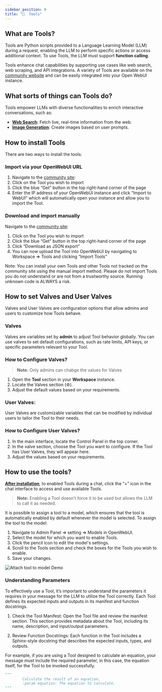 ```yaml
---
sidebar_position: 0
title: "🔧  Tools"
---
```


## What are Tools?
Tools are Python scripts provided to a Language Learning Model (LLM) during a request, enabling the LLM to perform specific actions or access additional context. To use Tools, the LLM must support **function calling**.

Tools enhance chat capabilities by supporting use cases like web search, web scraping, and API integrations. A variety of Tools are available on the [community website](https://openwebui.com/tools/) and can be easily integrated into your Open WebUI instance.

## What sorts of things can Tools do?
Tools empower LLMs with diverse functionalities to enrich interactive conversations, such as:

- [**Web Search**](https://openwebui.com/t/constliakos/web_search/): Fetch live, real-time information from the web.
- [**Image Generation**](https://openwebui.com/t/justinrahb/image_gen/): Create images based on user prompts.

## How to install Tools
There are two ways to install the tools:
### Import via your OpenWebUI URL
1) Navigate to the [community site](https://openwebui.com/tools/):
2) Click on the Tool you wish to import
3) Click the blue “Get” button in the top right-hand corner of the page
4) Enter the IP address of your OpenWebUI instance and click “Import to WebUI” which will automatically open your instance and allow you to import the Tool.
### Download and import manually
Navigate to the [community site](https://openwebui.com/tools/):
1) Click on the Tool you wish to import
2) Click the blue “Get” button in the top right-hand corner of the page
3) Click “Download as JSON export”
4) You can now upload the Tool into OpenWebUI by navigating to Workspace => Tools and clicking “Import Tools”

Note: You can install your own Tools and other Tools not tracked on the community site using the manual import method. Please do not import Tools you do not understand or are not from a trustworthy source. Running unknown code is ALWAYS a risk.

## How to set Valves and User Valves
Valves and User Valves are configuration options that allow admins and users to customize how Tools behave.

### Valves
Valves are variables set by **admin** to adjust Tool behavior globally. You can use valves to set default configurations, such as rate limits, API keys, or specific parameters relevant to your Tool.
### How to Configure Valves?
>**Note:** Only admins can chabge the values for Valves
1. Open the **Tool** section in your **Workspace** instance.
2. Locate the Valves section (⚙️).
3. Adjust the default values based on your requirements.

### User Valves:
User Valves are customizable variables that can be modified by individual users to tailor the Tool to their needs.
### How to Configure User Valves?
1. In the main interface, locate the Control Panel in the top corner.
2. In the valve section, choose the Tool you want to configure. If the Tool has User Valves, they will appear here.
3. Adjust the values based on your requirements.

## How to use the tools?
[**After installation**](#how-to-install-tools), to enabled Tools during a chat, click the “+” icon in the chat interface to access and use available Tools.

>**Note:** Enabling a Tool doesn't force it to be used but allows the LLM to call it as needed.

It is possible to assign a tool to a model, which ensures that the tool is automatically enabled by default whenever the model is selected. 
To assign the tool to the model:
1. Navigate to Admin Panel => setting => Models in OpenWebUI.
2. Select the model for which you want to enable Tools.
3. Click the pencil icon to edit the model's settings.
4. Scroll to the Tools section and check the boxes for the Tools you wish to enable.
5. Save your changes.


![Attach tool to model Demo](/img/tool-model.gif)


### Understanding Parameters
To effectively use a Tool, it’s important to understand the parameters it requires in your message for the LLM to utilize the Tool correctly. Each Tool defines its expected inputs and outputs in its manifest and function docstrings.

1. Check the Tool Manifest:
Open the Tool file and review the manifest section.
This section provides metadata about the Tool, including its name, description, and input/output parameters.

2. Review Function Docstrings:
Each function in the Tool includes a Sphinx-style docstring that describes the expected inputs, types, and outputs.

For example, if you are using a Tool designed to calculate an equation, your message must include the required parameter, in this case, the equation itself, for the Tool to be invoked successfully.

```python
"""
        Calculate the result of an equation.
        :param equation: The equation to calculate.
"""
```

